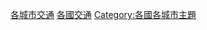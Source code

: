 {{Categories by country|nocat}}

[[Category:各城市交通|]]
[[Category:各國交通|]]
[[Category:各國各城市主題|Category:各國各城市主題]]